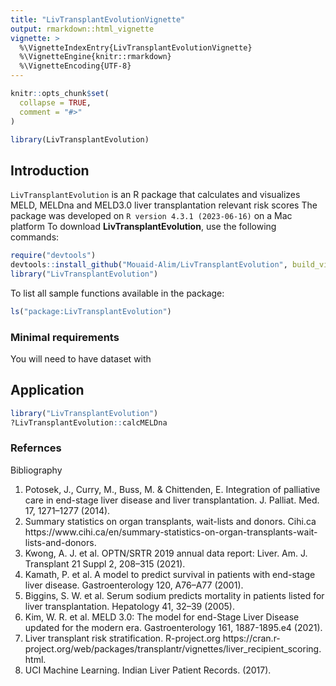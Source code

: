```yaml
---
title: "LivTransplantEvolutionVignette"
output: rmarkdown::html_vignette
vignette: >
  %\VignetteIndexEntry{LivTransplantEvolutionVignette}
  %\VignetteEngine{knitr::rmarkdown}
  %\VignetteEncoding{UTF-8}
---
```


```r
knitr::opts_chunk$set(
  collapse = TRUE,
  comment = "#>"
)
```

```r
library(LivTransplantEvolution)
```

## Introduction

`LivTransplantEvolution` is an R package that calculates and visualizes MELD, 
MELDna and MELD3.0 liver transplantation relevant risk scores
The package was developed on `R version 4.3.1 (2023-06-16)` on a Mac platform
To download **LivTransplantEvolution**, use the following commands:

```r
require("devtools")
devtools::install_github("Mouaid-Alim/LivTransplantEvolution", build_vignettes = TRUE)
library("LivTransplantEvolution")
```
To list all sample functions available in the package:
```r
ls("package:LivTransplantEvolution")
```

### Minimal requirements
You will need to have dataset with 

## Application
```r
library("LivTransplantEvolution")
?LivTransplantEvolution::calcMELDna
```

### Refernces

Bibliography

1.
Potosek, J., Curry, M., Buss, M. & Chittenden, E. Integration of palliative care in end-stage liver disease and liver transplantation. J. Palliat. Med. 17, 1271–1277 (2014).
2.
Summary statistics on organ transplants, wait-lists and donors. Cihi.ca https://www.cihi.ca/en/summary-statistics-on-organ-transplants-wait-lists-and-donors.
3.
Kwong, A. J. et al. OPTN/SRTR 2019 annual data report: Liver. Am. J. Transplant 21 Suppl 2, 208–315 (2021).
4.
Kamath, P. et al. A model to predict survival in patients with end-stage liver disease. Gastroenterology 120, A76–A77 (2001).
5.
Biggins, S. W. et al. Serum sodium predicts mortality in patients listed for liver transplantation. Hepatology 41, 32–39 (2005).
6.
Kim, W. R. et al. MELD 3.0: The model for end-Stage Liver Disease updated for the modern era. Gastroenterology 161, 1887-1895.e4 (2021).
7.
Liver transplant risk stratification. R-project.org https://cran.r-project.org/web/packages/transplantr/vignettes/liver_recipient_scoring.html.
8.
UCI Machine Learning. Indian Liver Patient Records. (2017).



